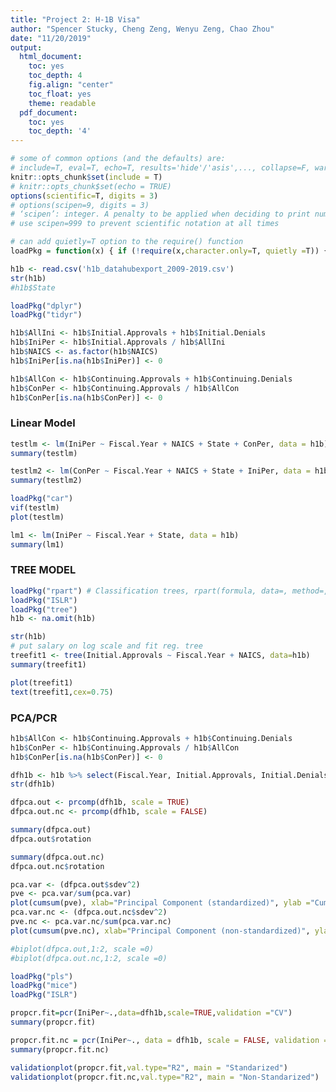 ---
title: "Project 2: H-1B Visa"
author: "Spencer Stucky, Cheng Zeng, Wenyu Zeng, Chao Zhou"
date: "11/20/2019"
output:
  html_document:
    toc: yes
    toc_depth: 4
    fig.align: "center"
    toc_float: yes
    theme: readable
  pdf_document:
    toc: yes
    toc_depth: '4'
---

```{r setup, include=FALSE}
# some of common options (and the defaults) are: 
# include=T, eval=T, echo=T, results='hide'/'asis',..., collapse=F, warning=T, message=T, error=T, cache=T, fig.width=6, fig.height=4, fig.dim=c(6,4) #inches, fig.align='left'/'center','right', 
knitr::opts_chunk$set(include = T)
# knitr::opts_chunk$set(echo = TRUE)
options(scientific=T, digits = 3) 
# options(scipen=9, digits = 3) 
# ‘scipen’: integer. A penalty to be applied when deciding to print numeric values in fixed or exponential notation.  Positive values bias towards fixed and negative towards scientific notation: fixed notation will be preferred unless it is more than ‘scipen’ digits wider.
# use scipen=999 to prevent scientific notation at all times
```

```{r basicfcn, include=F}
# can add quietly=T option to the require() function
loadPkg = function(x) { if (!require(x,character.only=T, quietly =T)) { install.packages(x,dep=T,repos="http://cran.us.r-project.org"); if(!require(x,character.only=T)) stop("Package not found") } }
```


```{r, include=F}
h1b <- read.csv('h1b_datahubexport_2009-2019.csv')
str(h1b)
#h1b$State
```

```{r, include=F}
loadPkg("dplyr")
loadPkg("tidyr")
```
    
```{r}
h1b$AllIni <- h1b$Initial.Approvals + h1b$Initial.Denials
h1b$IniPer <- h1b$Initial.Approvals / h1b$AllIni
h1b$NAICS <- as.factor(h1b$NAICS)
h1b$IniPer[is.na(h1b$IniPer)] <- 0

h1b$AllCon <- h1b$Continuing.Approvals + h1b$Continuing.Denials
h1b$ConPer <- h1b$Continuing.Approvals / h1b$AllCon
h1b$ConPer[is.na(h1b$ConPer)] <- 0
```

### Linear Model
```{r}
testlm <- lm(IniPer ~ Fiscal.Year + NAICS + State + ConPer, data = h1b)
summary(testlm)
```

```{r}
testlm2 <- lm(ConPer ~ Fiscal.Year + NAICS + State + IniPer, data = h1b)
summary(testlm2)
```

```{r, warning=F}
loadPkg("car")
vif(testlm)
plot(testlm)
```

```{r}
lm1 <- lm(IniPer ~ Fiscal.Year + State, data = h1b)
summary(lm1)
```

### TREE MODEL
```{r}
loadPkg("rpart") # Classification trees, rpart(formula, data=, method=,control=) 
loadPkg("ISLR")
loadPkg("tree") 
h1b <- na.omit(h1b) 
```
```{r}
str(h1b)
# put salary on log scale and fit reg. tree
treefit1 <- tree(Initial.Approvals ~ Fiscal.Year + NAICS, data=h1b)
summary(treefit1)
```

```{r}
plot(treefit1) 
text(treefit1,cex=0.75)
```

### PCA/PCR
```{r}
h1b$AllCon <- h1b$Continuing.Approvals + h1b$Continuing.Denials
h1b$ConPer <- h1b$Continuing.Approvals / h1b$AllCon
h1b$ConPer[is.na(h1b$ConPer)] <- 0

dfh1b <- h1b %>% select(Fiscal.Year, Initial.Approvals, Initial.Denials, Continuing.Approvals, Continuing.Denials, AllIni, IniPer, AllCon, ConPer)
str(dfh1b)
```

```{r}
dfpca.out <- prcomp(dfh1b, scale = TRUE)
dfpca.out.nc <- prcomp(dfh1b, scale = FALSE)

summary(dfpca.out)
dfpca.out$rotation
```

```{r, echo=F}
summary(dfpca.out.nc)
dfpca.out.nc$rotation
```

```{r, echo=F}
pca.var <- (dfpca.out$sdev^2)
pve <- pca.var/sum(pca.var)
plot(cumsum(pve), xlab="Principal Component (standardized)", ylab ="Cumulative Proportion of Variance Explained",ylim=c(0,1),type="b", main = "Standardized")
pca.var.nc <- (dfpca.out.nc$sdev^2)
pve.nc <- pca.var.nc/sum(pca.var.nc)
plot(cumsum(pve.nc), xlab="Principal Component (non-standardized)", ylab ="Cumulative Proportion of Variance Explained",ylim=c(0,1),type="b", main = "Non-standardized")
```

```{r, echo=F}
#biplot(dfpca.out,1:2, scale =0)
#biplot(dfpca.out.nc,1:2, scale =0)
```

```{r, echo=F, warning=F}
loadPkg("pls")
loadPkg("mice")
loadPkg("ISLR")

propcr.fit=pcr(IniPer~.,data=dfh1b,scale=TRUE,validation ="CV")
summary(propcr.fit)

propcr.fit.nc = pcr(IniPer~., data = dfh1b, scale = FALSE, validation = "CV")
summary(propcr.fit.nc)
```

```{r, echo=F}
validationplot(propcr.fit,val.type="R2", main = "Standarized")
validationplot(propcr.fit.nc,val.type="R2", main = "Non-Standarized")

```
